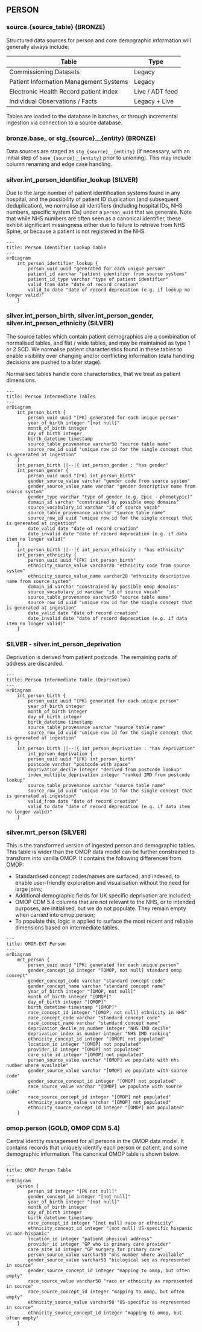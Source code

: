 
## PERSON

### source.{source_table} (BRONZE)

Structured data sources for person and core demographic information will generally always include:

| Table                                  | Type            |
|----------------------------------------|-----------------|
| Commissioning Datasets                 | Legacy          |
| Patient Information Management Systems | Legacy          |
| Electronic Health Record patient index | Live / ADT feed |
| Individual Observations / Facts        | Legacy + Live   |

Tables are loaded to the database in batches, or through incremental ingestion via connection to a source database. 

### bronze.base_ or stg_{source}__{entity} (BRONZE)

Data sources are staged as `stg_{source}__{entity}` (if necessary, with an initial step of `base_{source}__{entity}` prior to unioning). This may include column renaming and edge case handling.

### silver.int_person_identifier_lookup (SILVER)

Due to the large number of patient identification systems found in any hospital, and the possibility of patient ID duplication (and subsequent deduplication), we normalise all identifiers (including hospital IDs, NHS numbers, specific system IDs) under a `person_uuid` that we generate. Note that while NHS numbers are often seen as a canonical identifier, these exhibit significant missingness either due to failure to retrieve from NHS Spine, or because a patient is not registered in the NHS.

```mermaid
---
title: Person Identifier Lookup Table
---
erDiagram
    int_person_identifier_lookup {
        person_uuid uuid "generated for each unique person"
        patient_id varchar "patient identifier from source systems"
        patient_id_type varchar "type of patient identifier"
        valid_from date "date of record creation"
        valid_to date "date of record deprecation (e.g. if lookup no longer valid)"
    }
```

### silver.int_person_birth, silver.int_person_gender, silver.int_person_ethnicity (SILVER)

The source tables which contain patient demographics are a combination of normalised tables, and flat / wide tables, and may be maintained as type 1 or 2 SCD. We normalise patient characteristics found in these tables to enable visibility over changing and/or conflicting information (data handling decisions are pushed to a later stage).

Normalised tables handle core characteristics, that we treat as patient dimensions.

```mermaid
---
title: Person Intermediate Tables
---
erDiagram
    int_person_birth {
        person_uuid uuid "[PK] generated for each unique person"
        year_of_birth integer "[not null]"
        month_of_birth integer
        day_of_birth integer
        birth_datetime timestamp
        source_table_provenance varchar50 "source table name"
        source_row_id uuid "unique row id for the single concept that is generated at ingestion"
    }
    int_person_birth ||--|{ int_person_gender : "has gender"
    int_person_gender {
        person_uuid uuid "[FK] int_person_birth"
        gender_source_value varchar "gender code from source system"
        gender_source_value_name varchar "gender descriptive name from source system"        
        gender_type varchar "type of gender (e.g. Epic - phenotypic)"
        domain_id varchar "constrained by possible omop domains"
        source_vocabulary_id varchar "id of source vocab"        
        source_table_provenance varchar "source table name"
        source_row_id uuid "unique row id for the single concept that is generated at ingestion"
        date_valid date "date of record creation"
        date_invalid date "date of record deprecation (e.g. if data item no longer valid)"
    }
    int_person_birth ||--|{ int_person_ethnicity : "has ethnicity"
    int_person_ethnicity {
        person_uuid uuid "[FK] int_person_birth"
        ethnicity_source_value varchar20 "ethnicity code from source system"
        ethnicity_source_value_name varchar20 "ethnicity descriptive name from source system"
        domain_id varchar "constrained by possible omop domains"
        source_vocabulary_id varchar "id of source vocab"                   
        source_table_provenance varchar50 "source table name"
        source_row_id uuid "unique row id for the single concept that is generated at ingestion"
        date_valid date "date of record creation"
        date_invalid date "date of record deprecation (e.g. if data item no longer valid)"
    }
```

### SILVER - silver.int_person_deprivation

Deprivation is derived from patient postcode. The remaining parts of address are discarded.

```mermaid
---
title: Person Intermediate Table (Deprivation)
---
erDiagram
    int_person_birth {
        person_uuid uuid "[PK] generated for each unique person"
        year_of_birth integer
        month_of_birth integer
        day_of_birth integer
        birth_datetime timestamp
        source_table_provenance varchar "source table name"
        source_row_id uuid "unique row id for the single concept that is generated at ingestion"
    }
    int_person_birth ||--|{ int_person_deprivation : "has deprivation"
        int_person_deprivation {
        person_uuid uuid "[FK] int_person_birth"
        postcode varchar "postcode with space"
        deprivation_decile integer "derived from postcode lookup"        
        index_multiple_deprivation integer "ranked IMD from postcode lookup"
        source_table_provenance varchar "source table name"
        source_row_id uuid "unique row id for the single concept that is generated at ingestion"
        valid_from date "date of record creation"
        valid_to date "date of record deprecation (e.g. if data item no longer valid)"
    }
```

### silver.mrt_person (SILVER)

This is the transformed version of ingested person and demographic tables. This table is wider than the OMOP data model can be further constrained to transform into vanilla OMOP. It contains the following differences from OMOP:

- Standardised concept codes/names are surfaced, and indexed, to enable user-friendly exploration and visualisation without the need for large joins;
- Additional demographic fields for UK specific deprivation are included; 
- OMOP CDM 5.4 columns that are not relevant to the NHS, or to intended purposes, are initialised, but we do not populate. They remain empty when carried into omop.person;
- To populate this, logic is applied to surface the most recent and reliable dimensions based on intermediate tables.    

```mermaid
---
title: OMOP-EXT Person
---
erDiagram
    mrt_person {
        person_uuid uuid "[PK] generated for each unique person"
        gender_concept_id integer "[OMOP, not null] standard omop concept"
        gender_concept_code varchar "standard concept code"
        gender_concept_name varchar "standard concept name"
        year_of_birth integer "[OMOP, not null]"
        month_of_birth integer "[OMOP]"
        day_of_birth integer "[OMOP]"
        birth_datetime timestamp "[OMOP]"
        race_concept_id integer "[OMOP, not null] ethnicity in NHS"
        race_concept_code varchar "standard concept code"
        race_concept_name varchar "standard concept name"      
        deprivation_decile_as_number integer "NHS IMD decile"       
        deprivation_index_as_number integer "NHS IMD ranking"
        ethnicity_concept_id integer "[OMOP] not populated"
        location_id integer "[OMOP] not populated"
        provider_id integer "[OMOP] not populated"
        care_site_id integer "[OMOP] not populated"
        person_source_value varchar "[OMOP] we populate with nhs number where available"
        gender_source_value varchar "[OMOP] we populate with source code"
        gender_source_concept_id integer "[OMOP] not populated"
        race_source_value varchar "[OMOP] we populate with source code"
        race_source_concept_id integer "[OMOP] not populated"
        ethnicity_source_value varchar "[OMOP] not populated"
        ethnicity_source_concept_id integer "[OMOP] not populated"   
    }
```

### omop.person (GOLD, OMOP CDM 5.4)

Central identity management for all persons in the OMOP data model. It contains records that uniquely identify each person or patient, and some demographic information. The canonical OMOP table is shown below. 
```mermaid
---
title: OMOP Person Table
---
erDiagram
    person {
        person_id integer "[PK not null]"
        gender_concept_id integer "[not null]"
        year_of_birth integer "[not null]"
        month_of_birth integer
        day_of_birth integer
        birth_datetime timestamp
        race_concept_id integer "[not null] race or ethnicity"
        ethnicity_concept_id integer "[not null] US-specific hispanic vs non-hispanic"
        location_id integer "patient physical address"
        provider_id integer "GP who is primary care provider"
        care_site_id integer "GP surgery for primary care"
        person_source_value varchar50 "nhs number where available"
        gender_source_value varchar50 "biological sex as represented in source"
        gender_source_concept_id integer "mapping to omop, but often empty"
        race_source_value varchar50 "race or ethnicity as represented in source"
        race_source_concept_id integer "mapping to omop, but often empty"
        ethnicity_source_value varchar50 "US-specific as represented in source"
        ethnicity_source_concept_id integer "mapping to omop, but often empty"
    }
```
